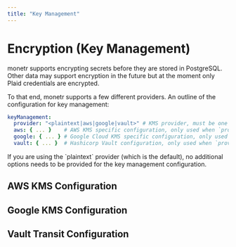 ```yaml
---
title: "Key Management"
---
```



# Encryption (Key Management)

monetr supports encrypting secrets before they are stored in PostgreSQL. Other data may support encryption in the future
but at the moment only Plaid credentials are encrypted.

To that end, monetr supports a few different providers. An outline of the configuration for key management:

```yaml filename="config.yaml"
keyManagement:
  provider: "<plaintext|aws|google|vault>" # KMS provider, must be one of these values
  aws: { ... }    # AWS KMS specific configuration, only used when `provider: aws`
  google: { ... } # Google Cloud KMS specific configuration, only used when `provider: google`
  vault: { ... }  # Hashicorp Vault configuration, only used when `provider: vault`
```

<Callout type="info">
  If you are using the `plaintext` provider (which is the default), no additional options needs to be provided for the
  key management configuration.
</Callout>

## AWS KMS Configuration

## Google KMS Configuration

## Vault Transit Configuration

